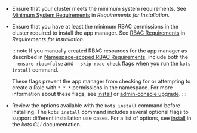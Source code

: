 * Ensure that your cluster meets the minimum system requirements. See [Minimum System Requirements](/enterprise/installing-general-requirements#minimum-system-requirements) in _Requirements for Installation_.
* Ensure that you have at least the minimum RBAC permissions in the cluster required to install the app manager. See [RBAC Requirements](/enterprise/installing-general-requirements#rbac-requirements) in _Requirements for Installation_.

  :::note
  If you manually created RBAC resources for the app manager as described in [Namespace-scoped RBAC Requirements](/enterprise/installing-general-requirements#namespace-scoped), include both the `--ensure-rbac=false` and `--skip-rbac-check` flags when you run the `kots install` command.
  
  These flags prevent the app manager from checking for or attempting to create a Role with `* * *` permissions in the namespace. For more information about these flags, see [install](/reference/kots-cli-install) or [admin-console upgrade](/reference/kots-cli-admin-console-upgrade).
  :::
* Review the options available with the `kots install` command before installing. The `kots install` command includes several optional flags to support different installation use cases. For a list of options, see [install](/reference/kots-cli-install) in the _kots CLI_ documentation.
